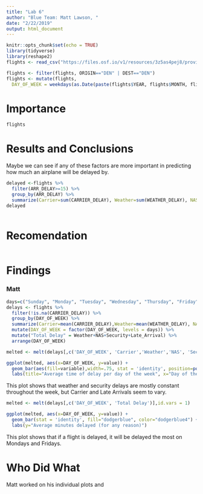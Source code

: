 ```yaml
---
title: "Lab 6"
author: "Blue Team: Matt Lawson, "
date: "2/22/2019"
output: html_document
---
```


```r
knitr::opts_chunk$set(echo = TRUE)
library(tidyverse)
library(reshape2)
flights <- read_csv("https://files.osf.io/v1/resources/3z5as4pej8/providers/osfstorage/5a8ca28f57103100104584db")
```

```r
flights <- filter(flights, ORIGIN=="DEN" | DEST=="DEN")
flights <- mutate(flights,
  DAY_OF_WEEK = weekdays(as.Date(paste(flights$YEAR, flights$MONTH, flights$DAY_OF_MONTH, sep="-"))))
```


# Importance

```r
flights
```


# Results and Conclusions
Maybe we can see if any of these factors are more important in predicting how much an airplane will be delayed by.
```r
delayed <-flights %>%
  filter(ARR_DELAY>=15) %>%
  group_by(ARR_DELAY) %>%
  summarize(Carrier=sum(CARRIER_DELAY), Weather=sum(WEATHER_DELAY), NAS=sum(NAS_DELAY), Security=sum(SECURITY_DELAY), Late=sum(LATE_AIRCRAFT_DELAY))
delayed
  
```


# Recomendation

```r

```


# Findings


### Matt
```r
days=c("Sunday", "Monday", "Tuesday", "Wednesday", "Thursday", "Friday", "Saturday")
delays <- flights %>%
  filter(!is.na(CARRIER_DELAY)) %>%
  group_by(DAY_OF_WEEK) %>%
  summarize(Carrier=mean(CARRIER_DELAY),Weather=mean(WEATHER_DELAY), NAS=mean(NAS_DELAY), Security=mean(SECURITY_DELAY), Late_Arrival=mean(LATE_AIRCRAFT_DELAY)) %>%
  mutate(DAY_OF_WEEK = factor(DAY_OF_WEEK, levels = days)) %>%
  mutate("Total Delay" = Weather+NAS+Security+Late_Arrival) %>%
  arrange(DAY_OF_WEEK) 
```


```r
melted <- melt(delays[,c('DAY_OF_WEEK', 'Carrier','Weather','NAS', 'Security', 'Late_Arrival')],id.vars = 1)

ggplot(melted, aes(x=DAY_OF_WEEK, y=value)) + 
  geom_bar(aes(fill=variable),width=.75, stat = 'identity', position=position_dodge()) + 
  labs(title="Average time of delay per day of the week", x="Day of the Week", y="Average delay time", fill="Type of delay")
```

This plot shows that weather and security delays are mostly constant throughout the week, but Carrier and Late Arrivals seem to vary.

```r
melted <- melt(delays[,c('DAY_OF_WEEK', 'Total Delay')],id.vars = 1)

ggplot(melted, aes(x=DAY_OF_WEEK, y=value)) + 
  geom_bar(stat = 'identity', fill="dodgerblue", color="dodgerblue4") + 
  labs(y="Average minutes delayed (for any reason)")
```

This plot shows that if a flight is delayed, it will be delayed the most on Mondays and Fridays.

# Who Did What

Matt worked on his individual plots and 
